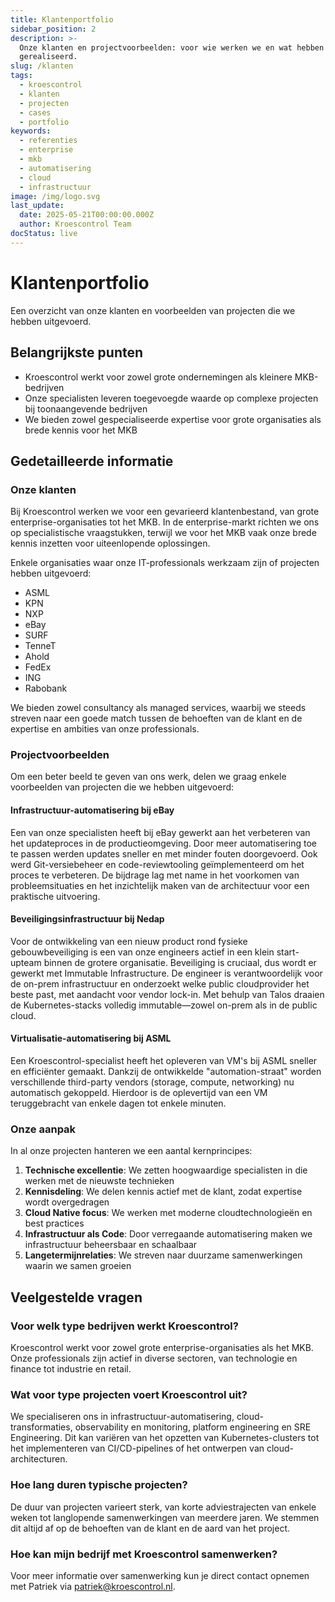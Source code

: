 ```yaml
---
title: Klantenportfolio
sidebar_position: 2
description: >-
  Onze klanten en projectvoorbeelden: voor wie werken we en wat hebben we
  gerealiseerd.
slug: /klanten
tags:
  - kroescontrol
  - klanten
  - projecten
  - cases
  - portfolio
keywords:
  - referenties
  - enterprise
  - mkb
  - automatisering
  - cloud
  - infrastructuur
image: /img/logo.svg
last_update:
  date: 2025-05-21T00:00:00.000Z
  author: Kroescontrol Team
docStatus: live
---
```


# Klantenportfolio

Een overzicht van onze klanten en voorbeelden van projecten die we hebben uitgevoerd.

## Belangrijkste punten

- Kroescontrol werkt voor zowel grote ondernemingen als kleinere MKB-bedrijven
- Onze specialisten leveren toegevoegde waarde op complexe projecten bij toonaangevende bedrijven
- We bieden zowel gespecialiseerde expertise voor grote organisaties als brede kennis voor het MKB

## Gedetailleerde informatie

### Onze klanten

Bij Kroescontrol werken we voor een gevarieerd klantenbestand, van grote enterprise-organisaties tot het MKB. In de enterprise-markt richten we ons op specialistische vraagstukken, terwijl we voor het MKB vaak onze brede kennis inzetten voor uiteenlopende oplossingen.

Enkele organisaties waar onze IT-professionals werkzaam zijn of projecten hebben uitgevoerd:

- ASML
- KPN
- NXP
- eBay
- SURF
- TenneT
- Ahold
- FedEx
- ING
- Rabobank

We bieden zowel consultancy als managed services, waarbij we steeds streven naar een goede match tussen de behoeften van de klant en de expertise en ambities van onze professionals.

### Projectvoorbeelden

Om een beter beeld te geven van ons werk, delen we graag enkele voorbeelden van projecten die we hebben uitgevoerd:

#### Infrastructuur-automatisering bij eBay

Een van onze specialisten heeft bij eBay gewerkt aan het verbeteren van het updateproces in de productieomgeving. Door meer automatisering toe te passen werden updates sneller en met minder fouten doorgevoerd. Ook werd Git-versiebeheer en code-reviewtooling geïmplementeerd om het proces te verbeteren. De bijdrage lag met name in het voorkomen van probleemsituaties en het inzichtelijk maken van de architectuur voor een praktische uitvoering.

#### Beveiligingsinfrastructuur bij Nedap

Voor de ontwikkeling van een nieuw product rond fysieke gebouwbeveiliging is een van onze engineers actief in een klein start-upteam binnen de grotere organisatie. Beveiliging is cruciaal, dus wordt er gewerkt met Immutable Infrastructure. De engineer is verantwoordelijk voor de on-prem infrastructuur en onderzoekt welke public cloudprovider het beste past, met aandacht voor vendor lock-in. Met behulp van Talos draaien de Kubernetes-stacks volledig immutable—zowel on-prem als in de public cloud.

#### Virtualisatie-automatisering bij ASML

Een Kroescontrol-specialist heeft het opleveren van VM's bij ASML sneller en efficiënter gemaakt. Dankzij de ontwikkelde "automation-straat" worden verschillende third-party vendors (storage, compute, networking) nu automatisch gekoppeld. Hierdoor is de oplevertijd van een VM teruggebracht van enkele dagen tot enkele minuten.

### Onze aanpak

In al onze projecten hanteren we een aantal kernprincipes:

1. **Technische excellentie**: We zetten hoogwaardige specialisten in die werken met de nieuwste technieken
2. **Kennisdeling**: We delen kennis actief met de klant, zodat expertise wordt overgedragen
3. **Cloud Native focus**: We werken met moderne cloudtechnologieën en best practices
4. **Infrastructuur als Code**: Door verregaande automatisering maken we infrastructuur beheersbaar en schaalbaar
5. **Langetermijnrelaties**: We streven naar duurzame samenwerkingen waarin we samen groeien

## Veelgestelde vragen

### Voor welk type bedrijven werkt Kroescontrol?
Kroescontrol werkt voor zowel grote enterprise-organisaties als het MKB. Onze professionals zijn actief in diverse sectoren, van technologie en finance tot industrie en retail.

### Wat voor type projecten voert Kroescontrol uit?
We specialiseren ons in infrastructuur-automatisering, cloud-transformaties, observability en monitoring, platform engineering en SRE Engineering. Dit kan variëren van het opzetten van Kubernetes-clusters tot het implementeren van CI/CD-pipelines of het ontwerpen van cloud-architecturen.

### Hoe lang duren typische projecten?
De duur van projecten varieert sterk, van korte adviestrajecten van enkele weken tot langlopende samenwerkingen van meerdere jaren. We stemmen dit altijd af op de behoeften van de klant en de aard van het project.

### Hoe kan mijn bedrijf met Kroescontrol samenwerken?
Voor meer informatie over samenwerking kun je direct contact opnemen met Patriek via [patriek@kroescontrol.nl](mailto:patriek@kroescontrol.nl).
